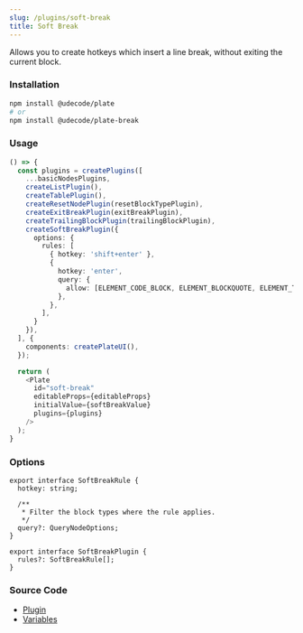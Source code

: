 ```yaml
---
slug: /plugins/soft-break
title: Soft Break
---
```


Allows you to create hotkeys which insert a line break, without exiting the current block.

### Installation

```bash npm2yarn
npm install @udecode/plate
# or
npm install @udecode/plate-break
```

### Usage


<SoftBreakSandpack />

```ts live
() => {
  const plugins = createPlugins([
    ...basicNodesPlugins,
    createListPlugin(),
    createTablePlugin(),
    createResetNodePlugin(resetBlockTypePlugin),
    createExitBreakPlugin(exitBreakPlugin),
    createTrailingBlockPlugin(trailingBlockPlugin),
    createSoftBreakPlugin({
      options: {
        rules: [
          { hotkey: 'shift+enter' },
          {
            hotkey: 'enter',
            query: {
              allow: [ELEMENT_CODE_BLOCK, ELEMENT_BLOCKQUOTE, ELEMENT_TD],
            },
          },
        ],
      }
    }),
  ], {
    components: createPlateUI(),
  });

  return (
    <Plate
      id="soft-break"
      editableProps={editableProps}
      initialValue={softBreakValue}
      plugins={plugins}
    />
  );
}
```

### Options

```tsx
export interface SoftBreakRule {
  hotkey: string;

  /**
   * Filter the block types where the rule applies.
   */
  query?: QueryNodeOptions;
}

export interface SoftBreakPlugin {
  rules?: SoftBreakRule[];
}
```

### Source Code

- [Plugin](https://github.com/udecode/plate/blob/main/packages/editor/break/src/soft-break/createSoftBreakPlugin.ts)
- [Variables](https://github.com/udecode/plate/blob/main/examples/docusaurus/src/live/live.tsx)
